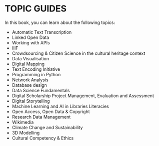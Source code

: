 # **TOPIC GUIDES** {.unnumbered}

In this book, you can learn about the following topics:

- Automatic Text Transcription
- Linked Open Data
- Working with APIs
- IIIF
- Crowdsourcing & Citizen Science in the cultural heritage context
- Data Visualisation
- Digital Mapping
- Text Encoding Initiative
- Programming in Python
- Network Analysis
- Database design
- Data Science Fundamentals
- Digital Scholarship Project Management, Evaluation and Assessment
- Digital Storytelling
- Machine Learning and AI in Libraries Literacies
- Open Access, Open Data & Copyright
- Research Data Management
- Wikimedia
- Climate Change and Sustainability
- 3D Modelling
- Cultural Competency & Ethics
